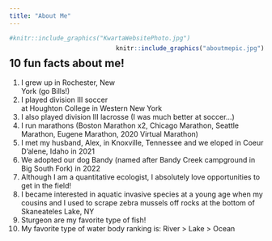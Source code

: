 ```yaml
---
title: "About Me"
---
```


```r
#knitr::include_graphics("KwartaWebsitePhoto.jpg")
```

## 10 fun facts about me!

<div style= "float:right;position: relative; top: -80px;">
```r
knitr::include_graphics("aboutmepic.jpg")
```
</div>

1. I grew up in Rochester, New York (go Bills!)
2. I played division III soccer at Houghton College in Western New York 
3. I also played division III lacrosse (I was much better at soccer...)
4. I run marathons (Boston Marathon x2, Chicago Marathon, Seattle Marathon, Eugene Marathon, 2020 Virtual Marathon)
5. I met my husband, Alex, in Knoxville, Tennessee and we eloped in Coeur D'alene, Idaho in 2021
6. We adopted our dog Bandy (named after Bandy Creek campground in Big South Fork) in 2022
7. Although I am a quantitative ecologist, I absolutely love opportunities to get in the field! 
8. I became interested in aquatic invasive species at a young age when my cousins and I used to scrape zebra mussels off rocks at the bottom of Skaneateles Lake, NY 
9. Sturgeon are my favorite type of fish!
10. My favorite type of water body ranking is: River > Lake > Ocean



